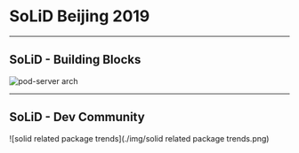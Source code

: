 

# SoLiD Beijing 2019

---

## SoLiD - Building Blocks

![pod-server arch](https://user-images.githubusercontent.com/408412/57321843-78149980-7102-11e9-8c32-4ebda462335e.png)

---

## SoLiD - Dev Community

![solid related package trends](./img/solid related package trends.png)